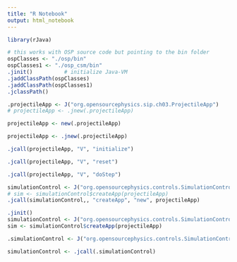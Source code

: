 ```yaml
---
title: "R Notebook"
output: html_notebook
---
```



```r
library(rJava)

# this works with OSP source code but pointing to the bin folder
ospClasses <- "./osp/bin"
ospClasses1 <- "./osp_csm/bin"
.jinit()          # initialize Java-VM
.jaddClassPath(ospClasses)
.jaddClassPath(ospClasses1)
.jclassPath()
```



```r
.projectileApp <- J("org.opensourcephysics.sip.ch03.ProjectileApp")
# projectileApp <- .jnew(.projectileApp)

projectileApp <- new(.projectileApp)

```

```r
projectileApp <- .jnew(.projectileApp)

```

```r
.jcall(projectileApp, "V", "initialize")
```



```r
.jcall(projectileApp, "V", "reset")
```


```r
.jcall(projectileApp, "V", "doStep")
```

```r
simulationControl <- J("org.opensourcephysics.controls.SimulationControl")
# sim <- simulationControl$createApp(projectileApp)
.jcall(simulationControl,, "createApp", "new", projectileApp)
```


```r
.jinit()
simulationControl <- J("org.opensourcephysics.controls.SimulationControl")
sim <- simulationControl$createApp(projectileApp)
```


```r
.simulationControl <- J("org.opensourcephysics.controls.SimulationControl")

simulationControl <- .jcall(.simulationControl)
```

